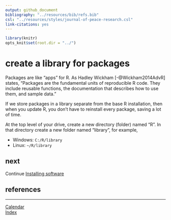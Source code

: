 ```yaml
---
output: github_document
bibliography: "../resources/bib/refs.bib" 
csl: "../resources/styles/journal-of-peace-research.csl"
link-citations: yes
---
```


```r
library(knitr)
opts_knit$set(root.dir = "../")
```

# create a library for packages 

Packages are like "apps" for R. As Hadley Wickham [-@Wickham2014AdvR] states, "Packages are the fundamental units of reproducible R code. They include reusable functions, the documentation that describes how to use them, and sample data."  

If we store packages in a library separate from the base R installation, then when you update R, you don't have to reinstall every package, saving a lot of time.

At the top level of your drive, create a new directory (folder) named "R". In that directory create a new folder named "library", for example,

-   Windows: `C:/R/library`
-   Linux: `~/R/library`

## next

Continue [Installing software](cm501_software-start.md)  

## references

<div id="refs"></div>

---  
[Calendar](../README.md#calendar)    
[Index](../README.md#index)  


